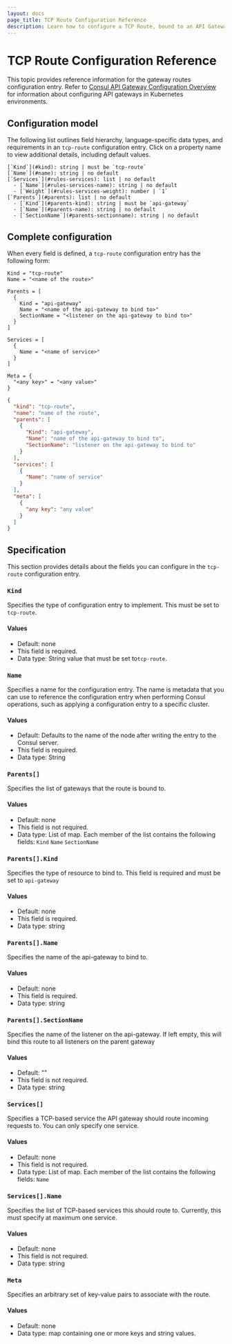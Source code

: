 ```yaml
---
layout: docs
page_title: TCP Route Configuration Reference
description: Learn how to configure a TCP Route, bound to an API Gateway on VMs.
---
```


# TCP Route Configuration Reference

This topic provides reference information for the gateway routes configuration
entry. Refer to [Consul API Gateway Configuration Overview]() for information
about configuring API gateways in Kubernetes environments.

## Configuration model

The following list outlines field hierarchy, language-specific data types, and
requirements in an `tcp-route` configuration entry. Click on a property name to
view additional details, including default values.

```
[`Kind`](#kind): string | must be `tcp-route`
[`Name`](#name): string | no default
[`Services`](#rules-services): list | no default
  - [`Name`](#rules-services-name): string | no default
  - [`Weight`](#rules-services-weight): number | `1`
[`Parents`](#parents): list | no default
  - [`Kind`](#parents-kind): string | must be `api-gateway`
  - [`Name`](#parents-name): string | no default
  - [`SectionName`](#parents-sectionname): string | no default
```


## Complete configuration

When every field is defined, a `tcp-route` configuration entry has the following form:

<CodeTabs>

``` HCL
Kind = "tcp-route"
Name = "<name of the route>"

Parents = [
  {
    Kind = "api-gateway"
    Name = "<name of the api-gateway to bind to>"
    SectionName = "<listener on the api-gateway to bind to>"
  }
]

Services = [
  {
    Name = "<name of service>"
  }
]

Meta = {
  "<any key>" = "<any value>"
}
```

``` JSON
{
  "kind": "tcp-route",
  "name": "name of the route",
  "parents": [
    {
      "Kind": "api-gateway",
      "Name": "name of the api-gateway to bind to",
      "SectionName": "listener on the api-gateway to bind to"
    }
  ],
  "services": [
    {
      "Name": "name of service"
    }
  ],
  "meta": [
    {
      "any key": "any value"
    }
  ]
}
```

</CodeTabs>

## Specification

This section provides details about the fields you can configure in the `tcp-route` configuration entry.

### `Kind`

Specifies the type of configuration entry to implement. This must be set to `tcp-route`.

#### Values

- Default: none
- This field is required.
- Data type: String value that must be set to`tcp-route`.

### `Name`

Specifies a name for the configuration entry. The name is metadata that you can use to reference the configuration entry when performing Consul operations, such as applying a configuration entry to a specific cluster.

#### Values

- Default: Defaults to the name of the node after writing the entry to the Consul server.
- This field is required.
- Data type: String

### `Parents[]`

Specifies the list of gateways that the route is bound to.

#### Values

- Default: none
- This field is not required.
- Data type: List of map. Each member of the list contains the following fields:
  `Kind`
  `Name`
  `SectionName`

### `Parents[].Kind`

Specifies the type of resource to bind to. This field is required and must be set to `api-gateway`

#### Values

- Default: none
- This field is required.
- Data type: string

### `Parents[].Name`

Specifies the name of the api-gateway to bind to.

#### Values

- Default: none
- This field is required.
- Data type: string

### `Parents[].SectionName`

Specifies the name of the listener on the api-gateway. If left empty, this will bind this route to all listeners on the parent gateway

#### Values

- Default: ""
- This field is not required.
- Data type: string

### `Services[]`

Specifies a TCP-based service the API gateway should route incoming requests to. You can only specify one service.

#### Values

- Default: none
- This field is not required.
- Data type: List of map. Each member of the list contains the following fields:
  `Name`

### `Services[].Name`

Specifies the list of TCP-based services this should route to. Currently, this must specify at maximum one service.

#### Values

- Default: none
- This field is not required.
- Data type: string

### `Meta`

Specifies an arbitrary set of key-value pairs to associate with the route.

#### Values

- Default: none
- Data type: map containing one or more keys and string values.

